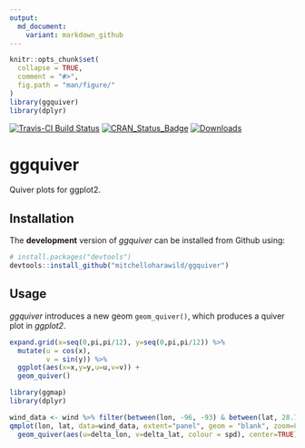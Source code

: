 ```yaml
---
output:
  md_document:
    variant: markdown_github
---
```


<!-- README.md is generated from README.Rmd. Please edit that file -->

```r
knitr::opts_chunk$set(
  collapse = TRUE,
  comment = "#>",
  fig.path = "man/figure/"
)
library(ggquiver)
library(dplyr)
```

[![Travis-CI Build Status](https://travis-ci.org/mitchelloharawild/ggquiver.svg?branch=master)](https://travis-ci.org/mitchelloharawild/ggquiver)
[![CRAN_Status_Badge](http://www.r-pkg.org/badges/version/ggquiver)](https://cran.r-project.org/package=ggquiver)
[![Downloads](http://cranlogs.r-pkg.org/badges/ggquiver?color=brightgreen)](https://cran.r-project.org/package=ggquiver)

# ggquiver

Quiver plots for ggplot2.

## Installation

The **development** version of *ggquiver* can be installed from Github using:

```r
# install.packages("devtools")
devtools::install_github("mitchelloharawild/ggquiver")
```

## Usage

*ggquiver* introduces a new geom `geom_quiver()`, which produces a quiver plot in *ggplot2*.

```r
expand.grid(x=seq(0,pi,pi/12), y=seq(0,pi,pi/12)) %>%
  mutate(u = cos(x),
         v = sin(y)) %>%
  ggplot(aes(x=x,y=y,u=u,v=v)) +
  geom_quiver()
```

```r
library(ggmap)
library(dplyr)

wind_data <- wind %>% filter(between(lon, -96, -93) & between(lat, 28.7, 30))
qmplot(lon, lat, data=wind_data, extent="panel", geom = "blank", zoom=8, maptype = "toner-lite") + 
  geom_quiver(aes(u=delta_lon, v=delta_lat, colour = spd), center=TRUE)
```

